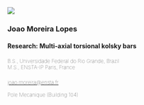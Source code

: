 ::: {.teamstud-card}
![](resources/images/headshots/joao.jpg)

:::{.team-info}
### Joao Moreira Lopes

#### Research: <span class="smallfont">Multi-axial torsional kolsky bars</span>

####
<span style="font-size: smaller;font-weight: 100">
  B.S., Universidade Federal do Rio Grande, Brazil <br>
  M.S., ENSTA-IP Paris, France
</span><br>

####
<span style="font-size: smaller;font-weight: 100"><i class="fas fa-envelope"></i> 
<a href="mailto:joao.moreira@ensta.fr">joao.moreira@ensta.fr</a>
</span><br>

<i class="fas fa-map-marker-alt"></i><span style="font-size: smaller;font-weight: 100"> 
Pole Mecanique (Building 104)
</span>

:::
:::